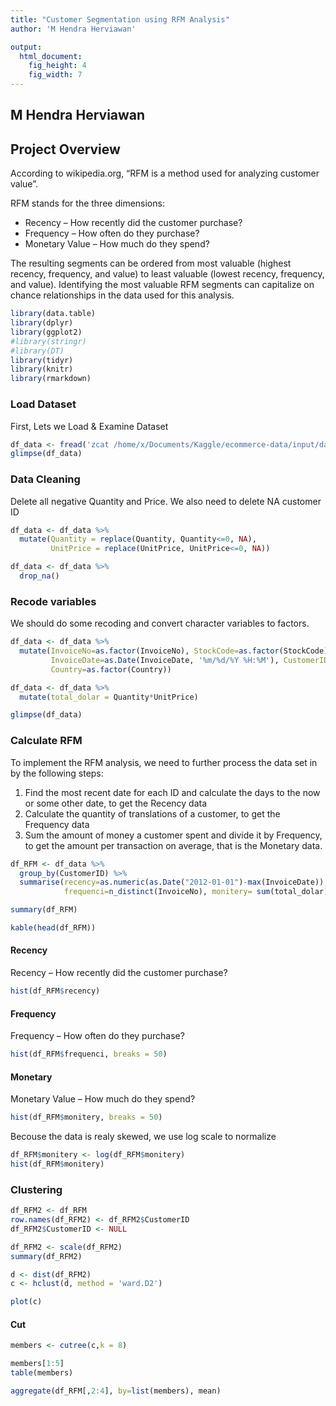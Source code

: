 ```yaml
---
title: "Customer Segmentation using RFM Analysis"
author: 'M Hendra Herviawan'

output:
  html_document:
    fig_height: 4
    fig_width: 7
---
```

## M Hendra Herviawan
## Project Overview
According to wikipedia.org, "RFM is a method used for analyzing customer value".

RFM stands for the three dimensions:

* Recency – How recently did the customer purchase?
* Frequency – How often do they purchase?
* Monetary Value – How much do they spend?

The resulting segments can be ordered from most valuable (highest recency, frequency, and value) to least valuable (lowest recency, frequency, and value). Identifying the most valuable RFM segments can capitalize on chance relationships in the data used for this analysis.
```r
library(data.table)
library(dplyr)
library(ggplot2)
#library(stringr)
#library(DT)
library(tidyr)
library(knitr)
library(rmarkdown)
```

### Load Dataset
First, Lets we Load & Examine Dataset
```r
df_data <- fread('zcat /home/x/Documents/Kaggle/ecommerce-data/input/data.csv.zip')
glimpse(df_data)
```

### Data Cleaning
Delete all negative Quantity and Price. We also need to delete NA customer ID
```r
df_data <- df_data %>% 
  mutate(Quantity = replace(Quantity, Quantity<=0, NA),
         UnitPrice = replace(UnitPrice, UnitPrice<=0, NA))

df_data <- df_data %>%
  drop_na()

```
### Recode variables
We should do some recoding and convert character variables to factors.
```r
df_data <- df_data %>% 
  mutate(InvoiceNo=as.factor(InvoiceNo), StockCode=as.factor(StockCode), 
         InvoiceDate=as.Date(InvoiceDate, '%m/%d/%Y %H:%M'), CustomerID=as.factor(CustomerID), 
         Country=as.factor(Country))

df_data <- df_data %>% 
  mutate(total_dolar = Quantity*UnitPrice)

glimpse(df_data)
```

### Calculate RFM {.tabset}
To implement the RFM analysis, we need to further process the data set in by the following steps:

1. Find the most recent date for each ID and calculate the days to the now or some other date, to get the Recency data
2. Calculate the quantity of translations of a customer, to get the Frequency data
3. Sum the amount of money a customer spent and divide it by Frequency, to get the amount per transaction on average, that is the Monetary data.

```r

df_RFM <- df_data %>% 
  group_by(CustomerID) %>% 
  summarise(recency=as.numeric(as.Date("2012-01-01")-max(InvoiceDate)),
            frequenci=n_distinct(InvoiceNo), monitery= sum(total_dolar)/n_distinct(InvoiceNo)) 

summary(df_RFM)

kable(head(df_RFM))
```

#### Recency
Recency – How recently did the customer purchase?
```r
hist(df_RFM$recency)
```

#### Frequency
Frequency – How often do they purchase?
```r
hist(df_RFM$frequenci, breaks = 50)
```

#### Monetary
Monetary Value – How much do they spend?
```r
hist(df_RFM$monitery, breaks = 50)
```
Becouse the data is realy skewed, we use log scale to normalize
```r
df_RFM$monitery <- log(df_RFM$monitery)
hist(df_RFM$monitery)
```

### Clustering
```r
df_RFM2 <- df_RFM
row.names(df_RFM2) <- df_RFM2$CustomerID
df_RFM2$CustomerID <- NULL

df_RFM2 <- scale(df_RFM2)
summary(df_RFM2)
```

```r
d <- dist(df_RFM2)
c <- hclust(d, method = 'ward.D2')

plot(c)
```

#### Cut
```r
members <- cutree(c,k = 8)

members[1:5]
table(members)

aggregate(df_RFM[,2:4], by=list(members), mean)

```